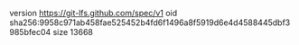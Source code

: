 version https://git-lfs.github.com/spec/v1
oid sha256:9958c971ab458fae525452b4fd6f1496a8f5919d6e4d4588445dbf3985bfec04
size 13668
